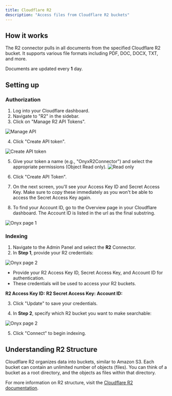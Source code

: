 ```yaml
---
title: Cloudflare R2
description: "Access files from Cloudflare R2 buckets"
---
```


## How it works

The R2 connector pulls in all documents from the specified Cloudflare R2 bucket. It supports various file formats including PDF, DOC, DOCX, TXT, and more.

Documents are updated every **1** day.

## Setting up

### Authorization

1. Log into your Cloudflare dashboard.
2. Navigate to "R2" in the sidebar.
3. Click on "Manage R2 API Tokens".

![Manage API](/assets/images/connectors/blob/r2/manageapi.png)

4. Click "Create API token".

![Create API token](/assets/images/connectors/blob/r2/newtoken.png)

5. Give your token a name (e.g., "OnyxR2Connector") and select the appropriate permissions (Object Read only).
   ![Read only](/assets/images/connectors/blob/r2/readonly.png)

6. Click "Create API Token".
7. On the next screen, you'll see your Access Key ID and Secret Access Key. Make sure to copy these immediately as you won't be able to access the Secret Access Key again.

8. To find your Account ID, go to the Overview page in your Cloudflare dashboard. The Account ID is listed in the url as the final substring.

![Onyx page 1](/assets/images/connectors/blob/r2/id.png)

### Indexing

1. Navigate to the Admin Panel and select the **R2** Connector.
2. In **Step 1**, provide your R2 credentials:

![Onyx page 2](/assets/images/connectors/blob/r2/Onyx1.png)

- Provide your R2 Access Key ID, Secret Access Key, and Account ID for authentication.
- These credentials will be used to access your R2 buckets.

**R2 Access Key ID:**
**R2 Secret Access Key:**
**Account ID:**

3. Click "Update" to save your credentials.

4. In **Step 2**, specify which R2 bucket you want to make searchable:

![Onyx page 2](/assets/images/connectors/blob/r2/Onyx2.png)

5. Click "Connect" to begin indexing.

## Understanding R2 Structure

Cloudflare R2 organizes data into buckets, similar to Amazon S3. Each bucket can contain an unlimited number of objects (files). You can think of a bucket as a root directory, and the objects as files within that directory.

For more information on R2 structure, visit the [Cloudflare R2 documentation](https://developers.cloudflare.com/r2/).
